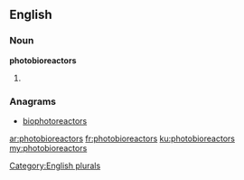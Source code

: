 ==English==

===Noun===
'''photobioreactors'''

# {{plural of|[[photobioreactor]]}}

===Anagrams===
* [[biophotoreactors#English|biophotoreactors]]

[[Category:English plurals]]

[[ar:photobioreactors]]
[[fr:photobioreactors]]
[[ku:photobioreactors]]
[[my:photobioreactors]]